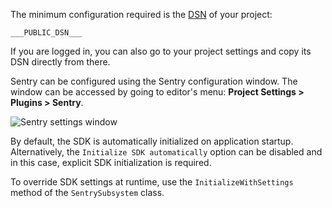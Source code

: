 The minimum configuration required is the [DSN](/product/sentry-basics/dsn-explainer/) of your project:

```
___PUBLIC_DSN___
```

<Note>

If you are logged in, you can also go to your project settings and copy its DSN directly from there.

</Note>

Sentry can be configured using the Sentry configuration window.
The window can be accessed by going to editor's menu: **Project Settings > Plugins > Sentry**.

![Sentry settings window](unreal_window.png)

By default, the SDK is automatically initialized on application startup. Alternatively, the `Initialize SDK automatically` option can be disabled and in this case, explicit SDK initialization is required.

To override SDK settings at runtime, use the `InitializeWithSettings` method of the `SentrySubsystem` class.

